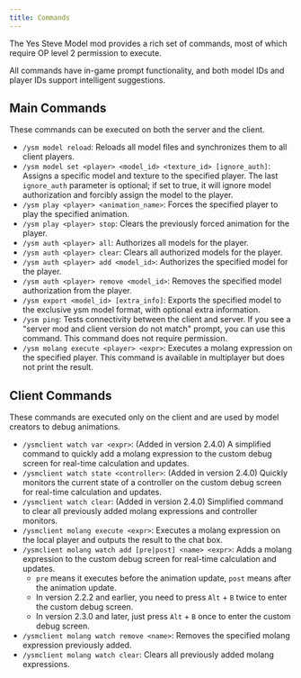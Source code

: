 ```yaml
---
title: Commands
---
```


The Yes Steve Model mod provides a rich set of commands, most of which require OP level 2 permission to execute.

All commands have in-game prompt functionality, and both model IDs and player IDs support intelligent suggestions.

## Main Commands

These commands can be executed on both the server and the client.

- `/ysm model reload`: Reloads all model files and synchronizes them to all client players.
- `/ysm model set <player> <model_id> <texture_id> [ignore_auth]`: Assigns a specific model and texture to the specified player. The last `ignore_auth` parameter is optional; if set to true, it will ignore model authorization and forcibly assign the model to the player.
- `/ysm play <player> <animation_name>`: Forces the specified player to play the specified animation.
- `/ysm play <player> stop`: Clears the previously forced animation for the player.
- `/ysm auth <player> all`: Authorizes all models for the player.
- `/ysm auth <player> clear`: Clears all authorized models for the player.
- `/ysm auth <player> add <model_id>`: Authorizes the specified model for the player.
- `/ysm auth <player> remove <model_id>`: Removes the specified model authorization from the player.
- `/ysm export <model_id> [extra_info]`: Exports the specified model to the exclusive ysm model format, with optional extra information.
- `/ysm ping`: Tests connectivity between the client and server. If you see a "server mod and client version do not match" prompt, you can use this command. This command does not require permission.
- `/ysm molang execute <player> <expr>`: Executes a molang expression on the specified player. This command is available in multiplayer but does not print the result.

## Client Commands

These commands are executed only on the client and are used by model creators to debug animations.

- `/ysmclient watch var <expr>`: (Added in version 2.4.0) A simplified command to quickly add a molang expression to the custom debug screen for real-time calculation and updates.
- `/ysmclient watch state <controller>`: (Added in version 2.4.0) Quickly monitors the current state of a controller on the custom debug screen for real-time calculation and updates.
- `/ysmclient watch clear`: (Added in version 2.4.0) Simplified command to clear all previously added molang expressions and controller monitors.
- `/ysmclient molang execute <expr>`: Executes a molang expression on the local player and outputs the result to the chat box.
- `/ysmclient molang watch add [pre|post] <name> <expr>`: Adds a molang expression to the custom debug screen for real-time calculation and updates.
  - `pre` means it executes before the animation update, `post` means after the animation update.
  - In version 2.2.2 and earlier, you need to press `Alt` + `B` twice to enter the custom debug screen.
  - In version 2.3.0 and later, just press `Alt` + `B` once to enter the custom debug screen.
- `/ysmclient molang watch remove <name>`: Removes the specified molang expression previously added.
- `/ysmclient molang watch clear`: Clears all previously added molang expressions.
